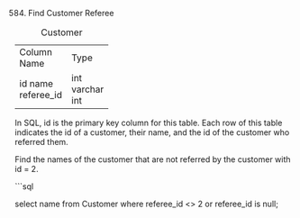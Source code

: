584. Find Customer Referee

Table: Customer

+-------------+---------+
| Column Name | Type    |
+-------------+---------+
| id          | int     |
| name        | varchar |
| referee_id  | int     |
+-------------+---------+
In SQL, id is the primary key column for this table.
Each row of this table indicates the id of a customer, their name, and the id of the customer who referred them.
 

Find the names of the customer that are not referred by the customer with id = 2.

```sql

select name 
from Customer 
where referee_id <> 2 or referee_id is null;
